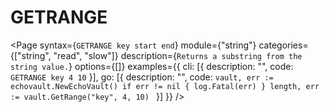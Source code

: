 # GETRANGE

<Page 
  syntax={`GETRANGE key start end`}
  module={"string"}
  categories={["string", "read", "slow"]}
  description={`Returns a substring from the string value.`}
  options={[]}
  examples={{
    cli: [{ description: "", code: `GETRANGE key 4 10` }],
    go: [{
      description: "",
      code: `vault, err := echovault.NewEchoVault()
if err != nil {
  log.Fatal(err)
}
length, err := vault.GetRange("key", 4, 10)
`
    }]
  }}
/>